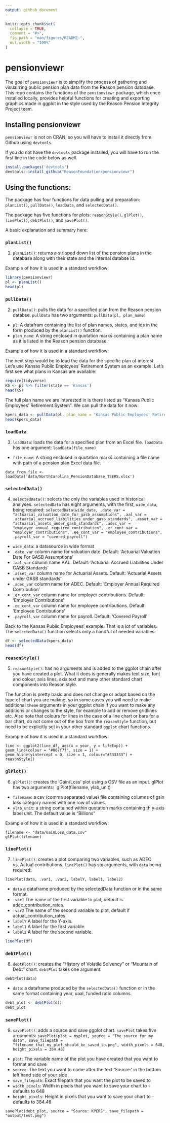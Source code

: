 ```yaml
---
output: github_document
---
```


<!-- README.md is generated from README.Rmd. Please edit that file -->

```r
knitr::opts_chunk$set(
  collapse = TRUE,
  comment = "#>",
  fig.path = "man/figures/README-",
  out.width = "100%"
)
```
# pensionviewr

The goal of `pensionviewr` is to simplify the process of gathering and visualizing public pension plan data from the Reason pension database. This repo contains the functions of the `pensionviewr` package, which once installed locally, provides helpful functions for creating and exporting graphics made in ggplot in the style used by the Reason Pension Integrity Project team.

## Installing pensionviewr

`pensionviewr` is not on CRAN, so you will have to install it directly from Github using `devtools`. 

If you do not have the `devtools` package installed, you will have to run the first line in the code below as well. 

``` r
install.packages('devtools')
devtools::install_github("ReasonFoundation/pensionviewr")
```

## Using the functions:

The package has four functions for data pulling and preparation: `planList()`, `pullData()`, `loadData`, and `selectedData()`.

The package has five functions for plots: `reasonStyle()`, `glPlot()`, `linePlot()`, `debtPlot()`, and `savePlot()`.

A basic explanation and summary here:

### `planList()`

1. `planList()`: returns a stripped down list of the pension plans in the database along with their state and the internal databse id.

Example of how it is used in a standard workflow:

```r
library(pensionviewr)
pl <- planList()
head(pl)
```

### `pullData()`

2. `pullData()`:  pulls the data for a specified plan from the Reason pension databse. `pullData` has two arguments:
`pullData(pl, plan_name)`

* `pl`: A datafram containing the list of plan names, states, and ids in the form produced by the `planList()` function.
* `plan_name`: A string enclosed in quotation marks containing a plan name as it is listed in the Reason pension database.

Example of how it is used in a standard workflow:

The next step would be to load the data for the specific plan of interest. Let's use Kansas Public Employees' Retirement System as an example. Let's first see what plans in Kansas are available:

```r
require(tidyverse)
KS <- pl %>% filter(state == 'Kansas')
head(KS)
```

The full plan name we are interested in is there listed as "Kansas Public Employees' Retirement System". We can pull the data for it now:

```r
kpers_data <- pullData(pl, plan_name = "Kansas Public Employees' Retirement System")
head(kpers_data)
```

### `loadData`

3. `loadData`: loads the data for a specified plan from an Excel file. `loadData` has one argument:
`loadData(file_name)`

* `file_name`: A string enclosed in quotation marks containing a file name with path of a pension plan Excel data file.

```
data_from_file <- loadData('data/NorthCarolina_PensionDatabase_TSERS.xlsx')
```

### `selectedData()`

4. `selectedData()`: selects the only the variables used in historical analyses. `selectedData` has eight arguments, with the first, `wide_data`, being required:
`selectedData(wide_data, .date_var = "actuarial_valuation_date_for_gasb_assumptions", .aal_var = .actuarial_accrued_liabilities_under_gasb_standards", .asset_var = "actuarial_assets_under_gasb_standards", .adec_var = "employer_annual_required_contribution", .er_cont_var = "employer_contributions", .ee_cont_var = "employee_contributions", .payroll_var = "covered_payroll")`

* `wide_data`: a datasource in wide format
* `.date_var` column name for valuation date. Default: 'Actuarial Valuation Date For GASB Assumptions'
* `.aal_var` column name AAL. Default: 'Actuarial Accrued Liabilities Under GASB Standards'
* `.asset_var` column name for Actuarial Assets. Default: 'Actuarial Assets under GASB standards'
* `.adec_var` column name for ADEC. Default: 'Employer Annual Required Contribution'
* `.er_cont_var` column name for employer contributions. Default: 'Employer Contributions'
* `.ee_cont_var` column name for employee contributions. Default: 'Employee Contributions'
* `.payroll_var` column name for payroll. Default: 'Covered Payroll'

Back to the Kansas Public Employees' example. That is a lot of variables. The `selectedData()` function selects only a handful of needed variables:

```r
df <- selectedData(kpers_data)
head(df)
```

### `reasonStyle()`

5. `reasonStyle()`: has no arguments and is added to the ggplot chain after you have created a plot. What it does is generally makes text size, font and colour, axis lines, axis text and many other standard chart components into Reason style. 

The function is pretty basic and does not change or adapt based on the type of chart you are making, so in some cases you will need to make additional `theme` arguments in your ggplot chain if you want to make any additions or changes to the style, for example to add or remove gridlines etc. Also note that colours for lines in the case of a line chart or bars for a bar chart, do not come out of the box from the `reasonStyle` function, but need to be explicitly set in your other standard `ggplot` chart functions.

Example of how it is used in a standard workflow:

```
line <- ggplot2(line_df, aes(x = year, y = lifeExp)) +
geom_line(colour = "#007f7f", size = 1) +
geom_hline(yintercept = 0, size = 1, colour="#333333") +
reasonStyle()
```

### `glPlot()`

6. `glPlot()`: creates the 'Gain/Loss' plot using a CSV file as an input. glPlot has two arguments:
`glPlot(filename, ylab_unit)

* `filename`: a csv (comma separated value) file containing columns of gain loss category names with one row of values.
* `ylab_unit`: a string contained within quotation marks containing th y-axis label unit. The default value is "Billions"

Example of how it is used in a standard workflow:

```
filename <- "data/GainLoss_data.csv"
glPlot(filename)
```

### `linePlot()`

7. `linePlot()`: creates a plot comparing two variables, such as ADEC vs. Actual contributions. `linePlot()` has six arguments, with `data` being required:

`linePlot(data, .var1, .var2, labelY, label1, label2)`

* `data` a dataframe produced by the selectedData function or in the same format.
* `.var1` The name of the first variable to plat, default is adec_contribution_rates.
* `.var2` The name of the second variable to plot, default if actual_contribution_rates.
* `labelY` A label for the Y-axis.
* `label1` A label for the first variable.
* `label2` A label for the second variable.

```r
linePlot(df)
```

### `debtPlot()`

8. `debtPlot()`: creates the "History of Volatile Solvency" or "Mountain of Debt" chart. `debtPlot` takes one argument:

`debtPlot(data)`

* `data`: a dataframe produced by the `selectedData()` function or in the same format containing year, uaal, funded ratio columns.

```r
debt_plot <- debtPlot(df)
debt_plot
```

### `savePlot()`

9. `savePlot()`: adds a source and save ggplot chart. `savePlot` takes five arguments:
`savePlot(plot = myplot, source = "The source for my data", save_filepath = "filename_that_my_plot_should_be_saved_to.png", width_pixels = 648, height_pixels = 384.48)`

* `plot`: The variable name of the plot you have created that you want to format and save
* `source`: The text you want to come after the text 'Source:' in the bottom left hand side of your side
* `save_filepath`: Exact filepath that you want the plot to be saved to
* `width_pixels`: Width in pixels that you want to save your chart to - defaults to 648
* `height_pixels`: Height in pixels that you want to save your chart to - defaults to 384.48

```
savePlot(debt_plot, source = "Source: KPERS", save_filepath = "output/test.png")
```


